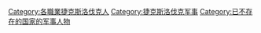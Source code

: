 [[Category:各職業捷克斯洛伐克人|Category:各職業捷克斯洛伐克人]]
[[Category:捷克斯洛伐克军事|Category:捷克斯洛伐克军事]]
[[Category:已不存在的国家的军事人物|Category:已不存在的国家的军事人物]]